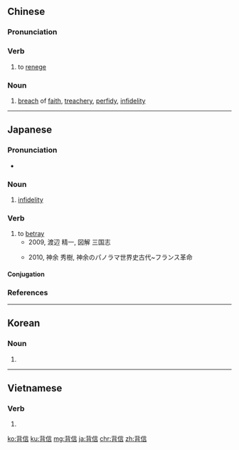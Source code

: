 ==Chinese==
{{zh-forms}}

===Pronunciation===
{{zh-pron
|m=bèixìn
|h=pfs=poi-sin
|cat=v,n
}}

===Verb===
{{zh-verb}}

# to [[renege]]

===Noun===
{{zh-noun}}

# [[breach]] of [[faith]], [[treachery]], [[perfidy]], [[infidelity]]

----

==Japanese==
{{ja-kanjitab|はい|しん|yomi=on}}

===Pronunciation===
* {{ja-pron|はいしん|y=o|acc=0|acc_ref=NHK}}

===Noun===
{{ja-noun|はいしん}}

# [[infidelity]]

===Verb===
{{ja-verb-suru|はいしん}}

# to [[betray]]
#* 2009, 渡辺 精一, 図解 三国志
#*: {{ja-usex|劉備に信頼され諸葛亮とともに後事を託されたが、後に兵糧補給で諸葛亮に'''背信'''する。|りゅうび に しんらい され しょかつりょう と ともに こうじ を たく され たが、 あとに ひょうろう ほきゅう で しょかつりょう に '''はいしん''' する。|Entrusted by the dying {{w|Liu Bei}} with the future of his country, along with Liu's trusted subordinate {{w|Zhuge Liang}}, he later betrayed Zhuge in an army provisions incident.}}
#* 2010, 神余 秀樹, 神余のパノラマ世界史古代~フランス革命
#*: {{ja-usex|敗れたダレイオス3世は、背信した部下に殺され、約2世紀にわたり栄えた一大帝国は、ここに滅びました。|やぶ れた ダレイオス 3 せい は、はいしん した ぶか に ころされ、やく 2 せいき に わたり さかえた いちだい ていこく は、 ここに ほろび ました。|The defeated Darius III was killed by a subordinate who betrayed him, and the great empire which flourished for about two centuries, ended here.}}

====Conjugation====
{{ja-suru|はいしん}}

===References===
<references/>

----

==Korean==
{{ko-hanjatab}}

===Noun===
{{ko-noun|hj|rv=|hangeul=배신}}

# {{hanja form of|배신|infidelity}}

----

==Vietnamese==
{{vi-hantutab|背|信}}

===Verb===
{{vi-hantu}}

# {{han tu form of|bội tín|to [[renege]]}}

[[ko:背信]]
[[ku:背信]]
[[mg:背信]]
[[ja:背信]]
[[chr:背信]]
[[zh:背信]]